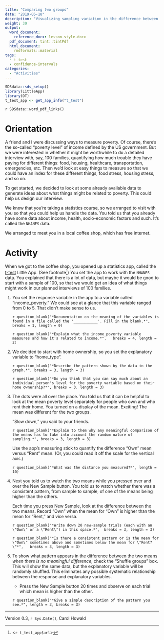 ```yaml
---
title: "Comparing two groups"
date: "2019-05-18"
description: "Visualizing sampling variation in the difference between two groups."
weight: 30
output:
  word_document:
    reference_docx: lesson-style.docx
  pdf_document: tint::tintPdf
  html_document:
    rmdformats::material
tags: 
  - t-test
  - confidence-intervals
categories: 
  - "Activities"
---
```


```r
SDSdata::sds_setup()
library(LittleApp)
library(DT)
t_test_app <- get_app_info("t_test")
```

`r SDSdata::word_pdf_links()`


# Orientation

A friend and I were discussing ways to measure poverty. Of course,  there's the so-called "poverty level" of income defined by the US government. But we were interested in whether it might be worthwhile to do a detailed interview with, say, 100 families, quantifying how much trouble they have paying for different things: food, housing, healthcare, transportation, emergencies, etc. Then we'd look at easy things to measure so that we could have an index for these different things, food stress, housing stress, and so on.

To get started, we decided to look at some already available data to generate ideas about what things might be related to poverty. This could help us design our interview.

We know that you're taking a statistics course, so we arranged to visit with you so that you could help us handle the data. You told us that you already have some data about income, health, socio-economic factors and such. It's called the `NHANES` data.

We arranged to meet you in a local coffee shop, which has free internet.
 
# Activity

When we got to the coffee shop, you opened up a statistics app, called the  [t-test](`r t_test_app$url`) Little App. (See footnote^[<`r t_test_app$url`>]) You set the app to work with  the `NHANES` data. You explained that there is a lot of  data, but maybe it would be good to start with a sample of 100, so that we would get an idea of what things might work in our planned interviews of 100 families.

1. You set the response variable in the app to a variable called "income_poverty." We could see at a glance that this variable ranged from 0 to 5. That didn't make sense to us.

    `r question_blank("*Documentation on the meaning of the variables is found in a file called the '___________'. Fill in the blank.*", breaks = 1, length = 0)`

    `r question_blank("*Explain what the income_poverty variable measures and how it's related to income.*", 
    breaks = 4, length = 3)`
    
2.  We decided to start with home ownership, so you set the explanatory variable to "home_type". 

    `r question_blank("*Describe the pattern shown by the data in the graph.*", breaks = 3, length = 3)` 
    
    `r question_blank("*Do you think that you can say much about an individual person's level for the poverty variable based on their home ownership?*", breaks = 3, length = 3)`
    
3. The dots were all over the place. You  told us  that it can be helpful to look at  the mean poverty level separately for people who own and who rent their home. You turned on  a display of the mean. Exciting! The mean was different for the two groups.

    "Slow down," you said to your friends. 
    
    `r question_blank("*Explain to them why any meaningful comparison of the means has to take into account the random nature of sampling.*", breaks = 3, length = 3)`
    
    Use the app's measuring stick to quantify the difference "Own" mean versus "Rent" mean. (Or, you could read it off the scale for the vertical axis.) 
    
    `r question_blank("*What was the distance you measured?*", length = 10) `
    
4. Next you told us to watch the two means while you pressed over and over the New Sample button. You told us to watch whether there was a consistent pattern, from sample to sample, of one of the means being higher than the others.

    Each time you press New Sample, look at the difference between the two means. Record "Own" when the mean for "Own" is higher than the mean for "Rent," and vice versa.
    
    `r question_blank("*Write down 20 new-sample trials (each with an \"Own\" or a \"Rent\") in this space.*",
    breaks = 3, length = 3)`
    
    `r question_blank("*Is there a consistent pattern or is the mean for \"Own\" sometimes above and sometimes below the mean for \"Rent?\"*",   breaks = 3, length = 3)`
    
5. To show what pattern appears in the difference between the two means *when there is no meaningful difference*, check the "Shuffle groups" box. This will show the same data, but the explanatory variable will be randomly shuffled. This eliminates any possible systematic relationship between the response and explanatory  variables.

    * Press the New Sample button 20 times and observe  on each trial which mean is higher than the other. 
    
    `r question_blank("*Give a simple description of the pattern you see.*", length = 3, breaks = 3)`
    
    
    


----------------------

Version 0.3, `r Sys.Date()`, Carol Howald 
